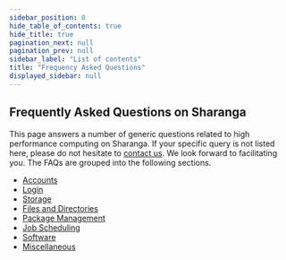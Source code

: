 ```yaml
---
sidebar_position: 0
hide_table_of_contents: true
hide_title: true
pagination_next: null
pagination_prev: null
sidebar_label: "List of contents"
title: "Frequency Asked Questions"
displayed_sidebar: null
---
```


## Frequently Asked Questions on Sharanga

<p className="faq-heading">

This page answers a number of generic questions related to high performance computing on Sharanga. If your specific query is not listed here, please do not hesitate to [contact us](../misc_docs/contact/contact.mdx). We look forward to facilitating you. The FAQs are grouped into the following sections.

</p>

<div className="faq-toc">

- [Accounts](accounts.md)
- [Login](login.md)
- [Storage](storage.md)
- [Files and Directories](files.md)
- [Package Management](package/package.md)
- [Job Scheduling](jobs/jobs.md)
- [Software](software/software.md)
- [Miscellaneous](misc.md)

</div>
